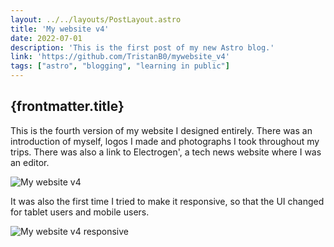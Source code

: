 ```yaml
---
layout: ../../layouts/PostLayout.astro
title: 'My website v4'
date: 2022-07-01
description: 'This is the first post of my new Astro blog.'
link: 'https://github.com/TristanB0/mywebsite_v4'
tags: ["astro", "blogging", "learning in public"]
---
```


## {frontmatter.title}

This is the fourth version of my website I designed entirely. There was an introduction of myself, logos I made and photographs I took throughout my trips. There was also a link to Electrogen', a tech news website where I was an editor.


![My website v4](../../assets/my_website_v4/Screen_TristanB_en.png "Glimpse of what it looked like.")


It was also the first time I tried to make it responsive, so that the UI changed for tablet users and mobile users.


![My website v4 responsive](../../assets/my_website_v4/Screen_responsive.png "How it looked like for mobile users.")
